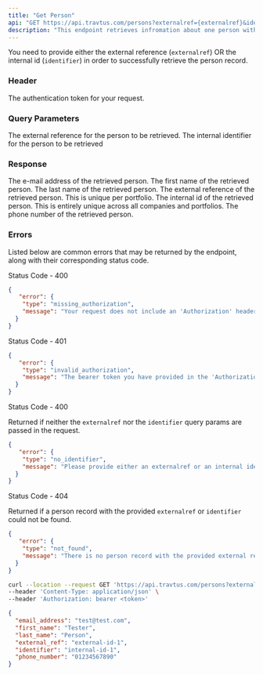 ```yaml
---
title: "Get Person"
api: "GET https://api.travtus.com/persons?externalref={externalref}&identifier={identifier}/"
description: "This endpoint retrieves infromation about one person with the provided identifier."
---
```


You need to provide either the external reference (`externalref`) OR the internal id (`identifier`) in order to successfully retrieve the person record.

### Header

<ParamField header="Auhtorization" type="string" default="none" required>
  The authentication token for your request.
</ParamField>

### Query Parameters

<ParamField query="externalref" type="string" default="none" required>
  The external reference for the person to be retrieved.
</ParamField>

<ParamField query="identifier" type="string" default="none" required>
  The internal identifier for the person to be retrieved
</ParamField>

### Response

<ResponseField name="email_address" type="string">
  The e-mail address of the retrieved person.
</ResponseField>

<ResponseField name="first_name" type="string">
  The first name of the retrieved person.
</ResponseField>

<ResponseField name="last_name" type="string">
  The last name of the retrieved person.
</ResponseField>

<ResponseField name="external_ref" type="string">
  The external reference of the retrieved person. This is unique per portfolio.
</ResponseField>

<ResponseField name="identifier" type="string">
  The internal id of the retrieved person. This is entirely unique across all companies and portfolios.
</ResponseField>

<ResponseField name="phone_number" type="string">
  The phone number of the retrieved person.
</ResponseField>

### Errors
Listed below are common errors that may be returned by the endpoint, along with their corresponding status code.

Status Code - 400
```json Missing Authorization header
{
   "error": {
    "type": "missing_authorization",
    "message": "Your request does not include an 'Authorization' header with a bearer token for your account."
  }
}
```

Status Code - 401
```json Invalid/Expired Authorization header bearer token value
{
   "error": {
    "type": "invalid_authorization",
    "message": "The bearer token you have provided in the 'Authorization' header is invalid."
  }
}
```

Status Code - 400

Returned if neither the `externalref` nor the `identifier` query params are passed in the request.
```json No identifier or external reference query param provided
{
   "error": {
    "type": "no_identifier",
    "message": "Please provide either an externalref or an internal identifier."
  }
}
```

Status Code - 404

Returned if a person record with the provided `externalref` or `identifier` could not be found.
```json No person record found for the provided externalref or identifier
{
   "error": {
    "type": "not_found",
    "message": "There is no person record with the provided external reference or internal id."
  }
}
```

<RequestExample>

```bash Request
curl --location --request GET 'https://api.travtus.com/persons?externalref=external-id-1/' \
--header 'Content-Type: application/json' \
--header 'Authorization: bearer <token>'
```

</RequestExample>

<ResponseExample>

```json Response
{
  "email_address": "test@test.com",
  "first_name": "Tester",
  "last_name": "Person",
  "external_ref": "external-id-1",
  "identifier": "internal-id-1",
  "phone_number": "01234567890"
}
```

</ResponseExample>
